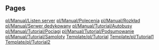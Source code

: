 
== Pages ==
[[pl/Manual/Listen server]]
[[pl/Manual/Polecenia]]
[[pl/Manual/Rozkład]]
[[pl/Manual/Serwer dedykowany]]
[[pl/Manual/Tutorial/Autobusy]]
[[pl/Manual/Tutorial/Pociagi]]
[[pl/Manual/Tutorial/Podsumowanie]]
[[pl/Manual/Tutorial/Samoloty]]
[[Template/pl/Tutorial]]
[[Template/pl/Tutorial1]]
[[Template/pl/Tutorial2]]
